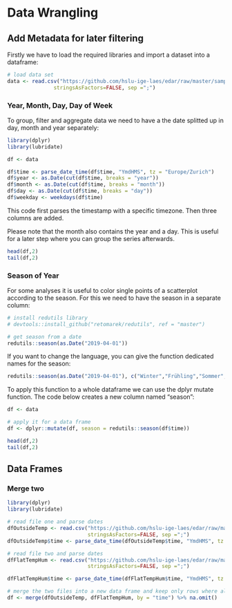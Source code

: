 # Data Wrangling
## Add Metadata for later filtering

Firstly we have to load the required libraries and import a dataset into a dataframe:
```r

# load data set
data <- read.csv("https://github.com/hslu-ige-laes/edar/raw/master/sampleData/centralOutsideTemp.csv",
               stringsAsFactors=FALSE, sep =";")

```

### Year, Month, Day, Day of Week
To group, filter and aggregate data we need to have a the date splitted up in day, month and year separately:
```r
library(dplyr)
library(lubridate)

df <- data

df$time <- parse_date_time(df$time, "YmdHMS", tz = "Europe/Zurich")
df$year <- as.Date(cut(df$time, breaks = "year"))
df$month <- as.Date(cut(df$time, breaks = "month"))
df$day <- as.Date(cut(df$time, breaks = "day"))
df$weekday <- weekdays(df$time)
```

This code first parses the timestamp with a specific timezone. Then three columns are added.

Please note that the month also contains the year and a day. This is useful for a later step where you can group the series afterwards. 

```r
head(df,2)
tail(df,2)
```

### Season of Year
For some analyses it is useful to color single points of a scatterplot according to the season. For this we need to have the season in a separate column: 

```r
# install redutils library
# devtools::install_github("retomarek/redutils", ref = "master")

# get season from a date
redutils::season(as.Date("2019-04-01"))
```

If you want to change the language, you can give the function dedicated names for the season:

```r
redutils::season(as.Date("2019-04-01"), c("Winter","Frühling","Sommer","Herbst"))
```

To apply this function to a whole dataframe we can use the dplyr mutate function. The code below creates a new column named "season":

```r

df <- data

# apply it for a data frame
df <- dplyr::mutate(df, season = redutils::season(df$time))
```

```r
head(df,2)
tail(df,2)
```

## Data Frames
### Merge two {#DATAWRANGLING-MERGE-TWO-DATAFRAMES}
```r
library(dplyr)
library(lubridate)

# read file one and parse dates
dfOutsideTemp <- read.csv("https://github.com/hslu-ige-laes/edar/raw/master/sampleData/centralOutsideTemp.csv",
                          stringsAsFactors=FALSE, sep =";")
dfOutsideTemp$time <- parse_date_time(dfOutsideTemp$time, "YmdHMS", tz = "Europe/Zurich")

# read file two and parse dates
dfFlatTempHum <- read.csv("https://github.com/hslu-ige-laes/edar/raw/master/sampleData/flatTempHum.csv",
                          stringsAsFactors=FALSE, sep =";")

dfFlatTempHum$time <- parse_date_time(dfFlatTempHum$time, "YmdHMS", tz = "Europe/Zurich")

# merge the two files into a new data frame and keep only rows where all values are available
df <- merge(dfOutsideTemp, dfFlatTempHum, by = "time") %>% na.omit()

```
